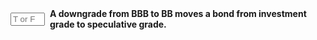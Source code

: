 ::: {.question-block}

<form onsubmit="event.preventDefault(); checkAnswerBox('module6_tf_q97','T')" style="display: flex; align-items: center; gap: 8px;">
<input type="text" id="module6_tf_q97" name="module6_tf_q97" maxlength="1" placeholder="T or F" style="width: 55px;" data-correct-answer="T" /> 
<label for="module6_tf_q97"><strong>A downgrade from BBB to BB moves a bond from investment grade to speculative grade.</strong></label>
</form>

<div id="feedback-module6_tf_q97" class="feedback" style="display:none;">
This is TRUE. BBB is the lowest investment-grade rating; BB is the first speculative or “junk” category.
</div>

:::
